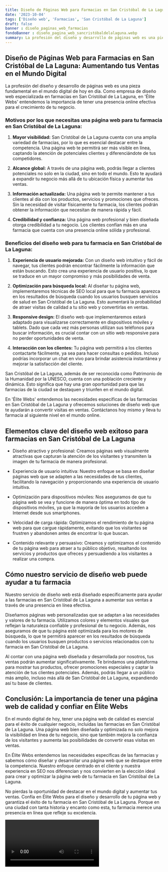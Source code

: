 ```yaml
---
title: Diseño de Páginas Web para Farmacias en San Cristóbal de La Laguna
date: '2023-10-04'
tags: ['Diseño web', 'Farmacias', 'San Cristóbal de La Laguna']
draft: false
banner : diseño_paginas_web_farmacias
fondoBanner : diseño_pagina_web_sancristóbaldelalaguna.webp
summary: La profesión del diseño y desarrollo de páginas web es una pieza fundamental en el mundo digital de hoy en día. Como empresa de diseño web especializada en farmacias en San Cristóbal de La Laguna, en 'Élite Webs' entendemos la importancia de tener una presencia online efectiva para el crecimiento de tu negocio. 
---
```


## Diseño de Páginas Web para Farmacias en San Cristóbal de La Laguna: Aumentando tus Ventas en el Mundo Digital

La profesión del diseño y desarrollo de páginas web es una pieza fundamental en el mundo digital de hoy en día. Como empresa de diseño web especializada en farmacias en San Cristóbal de La Laguna, en 'Élite Webs' entendemos la importancia de tener una presencia online efectiva para el crecimiento de tu negocio. 

### Motivos por los que necesitas una página web para tu farmacia en San Cristóbal de La Laguna:

1. **Mayor visibilidad:** San Cristóbal de La Laguna cuenta con una amplia variedad de farmacias, por lo que es esencial destacar entre la competencia. Una página web te permitirá ser más visible en línea, captando la atención de potenciales clientes y diferenciándote de tus competidores.

2. **Alcance global:** A través de una página web, podrás llegar a clientes potenciales no solo en la ciudad, sino en todo el mundo. Esto te ayudará a expandir tu negocio más allá de tu ubicación física y aumentar tus ventas.

3. **Información actualizada:** Una página web te permite mantener a tus clientes al día con los productos, servicios y promociones que ofreces. Sin la necesidad de visitar físicamente tu farmacia, los clientes podrán obtener la información que necesitan de manera rápida y fácil.

4. **Credibilidad y confianza:** Una página web profesional y bien diseñada otorga credibilidad a tu negocio. Los clientes confían más en una farmacia que cuenta con una presencia online sólida y profesional.

### Beneficios del diseño web para tu farmacia en San Cristóbal de La Laguna:

1. **Experiencia de usuario mejorada:** Con un diseño web intuitivo y fácil de navegar, tus clientes podrán encontrar fácilmente la información que están buscando. Esto crea una experiencia de usuario positiva, lo que se traduce en un mayor compromiso y más posibilidades de venta.

2. **Optimización para búsqueda local:** Al diseñar tu página web, implementaremos técnicas de SEO local para que tu farmacia aparezca en los resultados de búsqueda cuando los usuarios busquen servicios de salud en San Cristóbal de La Laguna. Esto aumentará la probabilidad de atraer visitas de calidad a tu sitio web y convertirlas en ventas.

3. **Responsive design:** El diseño web que implementaremos estará adaptado para visualizarse correctamente en dispositivos móviles y tablets. Dado que cada vez más personas utilizan sus teléfonos para buscar información, es crucial contar con un sitio web responsive para no perder oportunidades de venta.

4. **Interacción con los clientes:** Tu página web permitirá a los clientes contactarte fácilmente, ya sea para hacer consultas o pedidos. Incluso podrías incorporar un chat en vivo para brindar asistencia instantánea y mejorar la satisfacción del cliente.

San Cristóbal de La Laguna, además de ser reconocida como Patrimonio de la Humanidad por la UNESCO, cuenta con una población creciente y dinámica. Esto significa que hay una gran oportunidad para que las farmacias de la ciudad se destaquen y triunfen en el mundo digital.

En 'Élite Webs' entendemos las necesidades específicas de las farmacias en San Cristóbal de La Laguna y ofrecemos soluciones de diseño web que te ayudarán a convertir visitas en ventas. Contáctanos hoy mismo y lleva tu farmacia al siguiente nivel en el mundo online.

<GifSeo />

<Cta />

## Elementos clave del diseño web exitoso para farmacias en San Cristóbal de La Laguna

- Diseño atractivo y profesional: Creamos páginas web visualmente atractivas que capturan la atención de los visitantes y transmiten la imagen de tu farmacia de manera profesional.

- Experiencia de usuario intuitiva: Nuestro enfoque se basa en diseñar páginas web que se adapten a las necesidades de tus clientes, facilitando la navegación y proporcionando una experiencia de usuario intuitiva.

- Optimización para dispositivos móviles: Nos aseguramos de que tu página web se vea y funcione de manera óptima en todo tipo de dispositivos móviles, ya que la mayoría de los usuarios acceden a Internet desde sus smartphones.

- Velocidad de carga rápida: Optimizamos el rendimiento de tu página web para que cargue rápidamente, evitando que los visitantes se frustren y abandonen antes de encontrar lo que buscan.

- Contenido relevante y persuasivo: Creamos y optimizamos el contenido de tu página web para atraer a tu público objetivo, resaltando los servicios y productos que ofreces y persuadiendo a los visitantes a realizar una compra.

## Cómo nuestro servicio de diseño web puede ayudar a tu farmacia

Nuestro servicio de diseño web está diseñado específicamente para ayudar a las farmacias en San Cristóbal de La Laguna a aumentar sus ventas a través de una presencia en línea efectiva. 

Diseñamos páginas web personalizadas que se adaptan a las necesidades y valores de tu farmacia. Utilizamos colores y elementos visuales que reflejan la naturaleza confiable y profesional de tu negocio. Además, nos aseguramos de que tu página esté optimizada para los motores de búsqueda, lo que te permitirá aparecer en los resultados de búsqueda cuando los usuarios busquen productos o servicios relacionados con tu farmacia en San Cristóbal de La Laguna.

Al contar con una página web diseñada y desarrollada por nosotros, tus ventas podrán aumentar significativamente. Te brindamos una plataforma para mostrar tus productos, ofrecer promociones especiales y captar la atención de tus clientes potenciales. Además, podrás llegar a un público más amplio, incluso más allá de San Cristóbal de La Laguna, expandiendo así tu base de clientes.

## Conclusión: La importancia de tener una página web de calidad y confiar en Élite Webs

En el mundo digital de hoy, tener una página web de calidad es esencial para el éxito de cualquier negocio, incluidas las farmacias en San Cristóbal de La Laguna. Una página web bien diseñada y optimizada no solo mejora la visibilidad en línea de tu negocio, sino que también mejora la confianza de los visitantes y aumenta las posibilidades de convertir esas visitas en ventas.

En Élite Webs entendemos las necesidades específicas de las farmacias y sabemos cómo diseñar y desarrollar una página web que se destaque entre la competencia. Nuestro enfoque centrado en el cliente y nuestra experiencia en SEO nos diferencian y nos convierten en la elección ideal para crear y optimizar la página web de tu farmacia en San Cristóbal de La Laguna.

No pierdas la oportunidad de destacar en el mundo digital y aumentar tus ventas. Confía en Élite Webs para el diseño y desarrollo de tu página web y garantiza el éxito de tu farmacia en San Cristóbal de La Laguna. Porque en una ciudad con tanta historia y encanto como esta, tu farmacia merece una presencia en línea que refleje su excelencia.

<Video />

<CtaBot job='Farmacias' city='San Cristóbal de La Laguna'/>

<Gmaps query='San Cristóbal de La Laguna+españa+maps' />